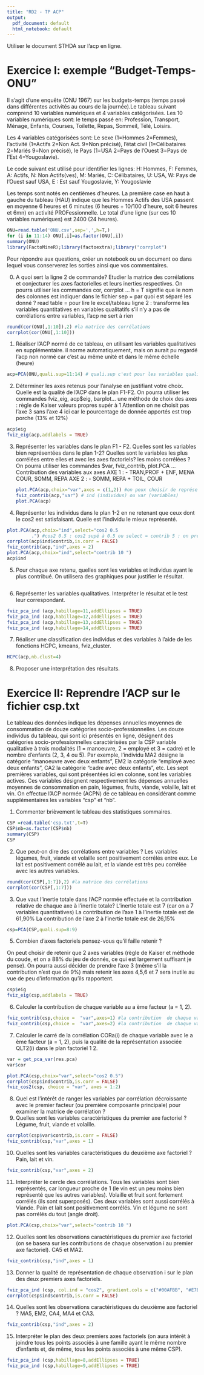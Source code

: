 ```yaml
---
title: "RD2 - TP ACP"
output:
  pdf_document: default
  html_notebook: default
---
```

Utiliser le document STHDA sur l'acp en ligne.

# Exercice I: exemple "Budget-Temps-ONU" 

Il s'agit d'une enquête (ONU 1967) sur les budgets-temps (temps passé dans différentes activités au cours de la journée).Le tableau suivant comprend 10 variables numériques et 4 variables catégorisées. Les 10 variables numériques sont: le temps passé en: Profession, Transport, Ménage, Enfants, Courses, Toilette, Repas, Sommeil, Télé, Loisirs.

Les 4 variables catégorisées sont: Le sexe (1=Hommes 2=Femmes), l’activité (1=Actifs 2=Non Act. 9=Non précisé), l’état civil (1=Célibataires 2=Mariés 9=Non précisé), le Pays  (1=USA 2=Pays de l'Ouest 3=Pays de l'Est 4=Yougoslavie).

 Le code suivant est utilisé pour identifier les lignes: H: Hommes, F: Femmes, A: Actifs, N: Non Actifs(ves), M: Mariés, C: Célibataires, U: USA, W: Pays de l'Ouest sauf USA, E : Est sauf Yougoslavie, Y: Yougoslavie

 Les temps sont notés en centièmes d'heures. La première case en haut à gauche du  tableau (HAU) indique que les Hommes Actifs des USA passent en moyenne 6 heures et 6 minutes (6 heures + 10/100 d'heure, soit 6 heures et 6mn) en activité PROFessionnelle. Le total d'une ligne (sur ces 10 variables numériques) est 2400 (24 heures).
```r
ONU=read.table('ONU.csv',sep=',',h=T,)
for (i in 11:14) ONU[,i]=as.factor(ONU[,i])
summary(ONU)
library(FactoMineR);library(factoextra);library("corrplot")
```

Pour répondre aux questions, créer un notebook ou un document oo dans lequel vous conserverez les sorties ainsi que vos commentaires. 

0. A quoi sert la ligne 2 de commande? Etudier la matrice des corrélations et conjecturer les axes factorielles et leurs inerties respectives. On pourra utiliser les commandes cor, corrplot ...
h = T signifie que le nom des colonnes est indiquer dans le fichier
sep = par quoi est séparé les donné ?
read table = pour lire le excel/tableau
ligne 2 : transforme les variables quantitatives en variables qualitatifs
s'il n'y a pas de corrélations entre variables, l'acp ne sert à rien
```r
round(cor(ONU[,1:10]),2) #la matrice des corrélations
corrplot(cor(ONU[,1:10]))
```

1. Réaliser l'ACP normé de ce tableau, en utilisant les variables qualitatives en supplémentaire.
il norme automatiquement, mais on aurait pu regardé l'acp non normé car c'est au même unité et dans le même échelle (heure)
```r
acp=PCA(ONU,quali.sup=11:14) # quali.sup c'est pour les variables qualitatifs suplémentaire , PCA = ACP
```

2. Déterminer les axes retenus pour l'analyse en justifiant votre choix. Quelle est la qualité de l'ACP dans le plan F1-F2. On pourra utiliser les commandes fviz_eig, acp$eig, barplot...
une méthode de choix des axes : règle de Kaiser valeurs propres supér à 1
Attention on ne choisit pas l'axe 3 sans l'axe 4 ici car le pourcentage de donnée apportés est trop porche (13% et 12%)
```r
acp$eig
fviz_eig(acp,addlabels = TRUE)

```
3. Représenter les variables dans le plan F1 - F2. Quelles sont les variables bien représentées dans le plan 1-2?  Quelles sont le variables les plus corrélées entre elles et avec les axes factoriels? les moins corrélées ? On pourra utiliser les commandes $var, fviz_contrib, plot.PCA ...
Contribution des variables aux axes 
AXE 1 : - TRAN,PROF
        + ENF, MENA
        COUR, SOMM, REPA
AXE 2 : - SOMM, REPA
        + TOIL, COUR
```r
plot.PCA(acp,choix="var",axes = c(1,2)) #on peux choisir de représenter F1 et F3 par exemple, au lieu de F1 et F2 : c(1,3)
fviz_contrib(acp,"var") # ind (individus) ou var (variables)
plot.PCA(acp)
```

4. Représenter les individus dans le plan 1-2 en ne retenant que ceux dont le cos2 est satisfaisant. Quelle est l'individu le mieux représenté.
```r
plot.PCA(acp,choix="ind",select="cos2 0.5
         .") #cos2 0.5 : cos2 supé à 0.5 ou select = contrib 5 : on prend les 5 individus qui ont le plus contribué
corrplot(acp$ind$contrib,is.corr = FALSE)
fviz_contrib(acp,"ind",axes = 2)
plot.PCA(acp,choix="ind",select="contrib 10 ") 
acp$ind
```

5. Pour chaque axe retenu, quelles sont les variables et individus ayant le plus contribué. On utilisera des graphiques pour justifier le résultat.
```{}

```

6. Représenter les variables qualitatives. Interpréter le résultat et le test leur correspondant.
```r
fviz_pca_ind (acp,habillage=11,addEllipses = TRUE)
fviz_pca_ind (acp,habillage=12,addEllipses = TRUE)
fviz_pca_ind (acp,habillage=13,addEllipses = TRUE)
fviz_pca_ind (acp,habillage=14,addEllipses = TRUE)
```
7. Réaliser une classification des individus et des variables à l'aide de les fonctions HCPC, kmeans, fviz_cluster.
```r
HCPC(acp,nb.clust=4)

```


8. Proposer une interprétation des résultats. 





# Exercice II: Reprendre l'ACP sur le fichier csp.txt
Le tableau des données indique les dépenses annuelles moyennes de consommation
de douze catégories socio-professionnelles. Les douze individus du tableau, qui sont ici présentés
en ligne, désignent des catégories socio-professionnelles caractérisées par la CSP variable
qualitative à trois modalités (1 = manoeuvre, 2 = employé et 3 = cadre) et le nombre d’enfants
(2, 3, 4 ou 5). Par exemple, l’individu MA2 désigne la catégorie "manoeuvre avec deux enfants",
EM2 la catégorie "employé avec deux enfants", CA2 la catégorie "cadre avec deux enfants", etc.
Les sept premières variables, qui sont présentées ici en colonne, sont les variables actives. Ces
variables désignent respectivement les dépenses annuelles moyennes de consommation en pain,
légumes, fruits, viande, volaille, lait et vin. On effectue l’ACP normée (ACPN) de ce tableau en
considérant comme supplémentaires les variables "csp" et "nb". 

1. Commenter brièvement le tableau des statistiques sommaires.
```r
CSP =read.table('csp.txt',t=T)
CSP$nb=as.factor(CSP$nb)
summary(CSP)
CSP
```

2. Que peut-on dire des corrélations entre variables ?
Les variables légumes, fruit, viande et volaille sont positivement corrélés entre eux.
Le lait est positivement corrélé au lait, et la viande est très peu corrélée avec les autres variables.

```r
round(cor(CSP[,1:7]),2) #la matrice des corrélations
corrplot(cor(CSP[,1:7]))

```


3. Que vaut l’inertie totale dans l’ACP normée effectuée et la contribution relative de chaque axe à l’inertie totale?
L'inertie totale est 7 (car on a 7 variables quantitatives)
La contribution de l'axe 1 à l'inertie totale est de 61,90%
La contribution de l'axe 2 à l'inertie totale est de 26,15%
```r
csp=PCA(CSP,quali.sup=8:9) 
```


5. Combien d’axes factoriels pensez-vous qu’il faille retenir ?

On peut choisir de retenir que 2 axes variables (règle de Kaiser et méthode du coude, et on a 88% du jeu de donnés, ce qui est largement suffisant je pense).
On pourra aussi décider de prendre l'axe 3 (même s'il la contribution n'est que de 9%) mais retenir les axes 4,5,6 et 7 sera inutile au vue de peu d'information qu'ils rapportent.
```r
csp$eig
fviz_eig(csp,addlabels = TRUE)
```

6. Calculer la contribution  de chaque variable  au a ème facteur (a = 1, 2).

```r
fviz_contrib(csp,choice =  "var",axes=1) #la contribution  de chaque variable  au 1 ème facteur 
fviz_contrib(csp,choice =  "var",axes=2) #la contribution  de chaque variable  au 2 ème facteur 
```


7. Calculer le carré de la corrélation CORa(i) de chaque variable  avec le a ème facteur (a = 1, 2), puis la qualité de la représentation associée QLT2(i) dans le plan factoriel 1  2.

```r
var = get_pca_var(res.pca)
var$cor

plot.PCA(csp,choix="var",select="cos2 0.5") 
corrplot(csp$ind$contrib,is.corr = FALSE)
fviz_cos2(csp, choice = "var", axes = 1:2)

```
8. Quel est l’intérêt de ranger les variables par corrélation décroissante avec le premier facteur (ou première composante principale) pour examiner la matrice de corrélation ?
9. Quelles sont les variables caractéristiques du premier axe factoriel ?
Légume, fruit, viande et volaille.
```r

corrplot(csp$var$contrib,is.corr = FALSE)
fviz_contrib(csp,"var",axes = 1)

```
10. Quelles sont les variables caractéristiques du deuxième axe factoriel ?
Pain, lait et vin.
```r
fviz_contrib(csp,"var",axes = 2)
```
11. Interpréter le cercle des corrélations.
Tous les variables sont bien représentés, car longueur proche de 1 (le vin est un peu moins bien représenté que les autres variables).
Volaille et fruit sont fortement corrélés (ils sont superposés). Ces deux variables sont aussi corrélés à Viande.
Pain et lait sont positivement corrélés.
Vin et légume ne sont pas corrélés du tout (angle droit).
```r
plot.PCA(csp,choix="var",select="contrib 10 ")
```
12. Quelles sont les observations caractéristiques du premier axe factoriel (on se basera sur les contributions de chaque observation i au premier axe factoriel).
CA5 et MA2.
```r

fviz_contrib(csp,"ind",axes = 1)

```
13. Donner la qualité de représentation de chaque observation i sur le plan des deux premiers axes factoriels.
```r

fviz_pca_ind (csp, col.ind = "cos2", gradient.cols = c("#00AFBB", "#E7B800", "#FC4E07"),repel = TRUE )
corrplot(csp$ind$contrib,is.corr = FALSE)

```
14. Quelles sont les observations caractéristiques du deuxième axe factoriel ?
MA5, EM2, CA4, MA4 et CA3.
```r
fviz_contrib(csp,"ind",axes = 2)
```
15. Interpréter le plan des deux premiers axes factoriels (on aura intérêt à joindre tous les points associés à une famille ayant le même nombre d’enfants et, de même, tous les points associés à une même CSP).
```r
fviz_pca_ind (csp,habillage=8,addEllipses = TRUE)
fviz_pca_ind (csp,habillage=9,addEllipses = TRUE)
```
